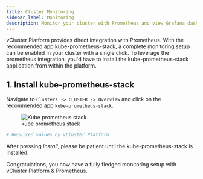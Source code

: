 ```yaml
---
title: Cluster Monitoring
sidebar_label: Monitoring
description: Monitor your cluster with Prometheus and view Grafana dashboards in the Platform UI.
---
```


vCluster Platform provides direct integration with Prometheus. With the recommended app kube-prometheus-stack, a complete monitoring setup can be enabled in your cluster with a single click.
To leverage the prometheus integration, you'd have to install the kube-prometheus-stack application from within the platform.


## 1. Install kube-prometheus-stack

Navigate to `Clusters -> CLUSTER -> Overview` and click on the recommended app `kube-prometheus-stack`.

<figure class="frame">
  <img
    src="/docs/media/v1/ui/clusters/monitoring-kube-prometheus-stack.png"
    alt="Kube prometheus stack"
  />
  <figcaption>kube prometheus stack</figcaption>
</figure>

```yaml
# Required values by vCluster Platform

```

After pressing _Install_, please be patient until the kube-prometheus-stack is installed.

Congratulations, you now have a fully fledged monitoring setup with vCluster Platform & Prometheus.
